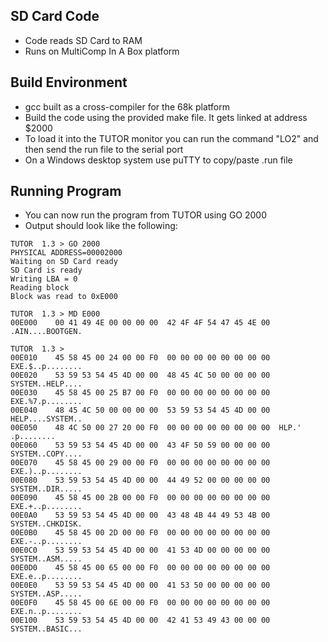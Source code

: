 == SD Card Code ==

* Code reads SD Card to RAM
* Runs on MultiComp In A Box platform

== Build Environment ==

* gcc built as a cross-compiler for the 68k platform
* Build the code using the provided make file. It gets linked at address $2000
* To load it into the TUTOR monitor you can run the command "LO2" and then send the run file to the serial port
* On a Windows desktop system use puTTY to copy/paste .run file

== Running Program ==

* You can now run the program from TUTOR using GO 2000
* Output should look like the following:

<pre>
TUTOR  1.3 > GO 2000
PHYSICAL ADDRESS=00002000
Waiting on SD Card ready
SD Card is ready
Writing LBA = 0
Reading block
Block was read to 0xE000

TUTOR  1.3 > MD E000
00E000    00 41 49 4E 00 00 00 00  42 4F 4F 54 47 45 4E 00  .AIN....BOOTGEN.

TUTOR  1.3 >
00E010    45 58 45 00 24 00 00 F0  00 00 00 00 00 00 00 00  EXE.$..p........
00E020    53 59 53 54 45 4D 00 00  48 45 4C 50 00 00 00 00  SYSTEM..HELP....
00E030    45 58 45 00 25 B7 00 F0  00 00 00 00 00 00 00 00  EXE.%7.p........
00E040    48 45 4C 50 00 00 00 00  53 59 53 54 45 4D 00 00  HELP....SYSTEM..
00E050    48 4C 50 00 27 20 00 F0  00 00 00 00 00 00 00 00  HLP.' .p........
00E060    53 59 53 54 45 4D 00 00  43 4F 50 59 00 00 00 00  SYSTEM..COPY....
00E070    45 58 45 00 29 00 00 F0  00 00 00 00 00 00 00 00  EXE.)..p........
00E080    53 59 53 54 45 4D 00 00  44 49 52 00 00 00 00 00  SYSTEM..DIR.....
00E090    45 58 45 00 2B 00 00 F0  00 00 00 00 00 00 00 00  EXE.+..p........
00E0A0    53 59 53 54 45 4D 00 00  43 48 4B 44 49 53 4B 00  SYSTEM..CHKDISK.
00E0B0    45 58 45 00 2D 00 00 F0  00 00 00 00 00 00 00 00  EXE.-..p........
00E0C0    53 59 53 54 45 4D 00 00  41 53 4D 00 00 00 00 00  SYSTEM..ASM.....
00E0D0    45 58 45 00 65 00 00 F0  00 00 00 00 00 00 00 00  EXE.e..p........
00E0E0    53 59 53 54 45 4D 00 00  41 53 50 00 00 00 00 00  SYSTEM..ASP.....
00E0F0    45 58 45 00 6E 00 00 F0  00 00 00 00 00 00 00 00  EXE.n..p........
00E100    53 59 53 54 45 4D 00 00  42 41 53 49 43 00 00 00  SYSTEM..BASIC...
</pre>
